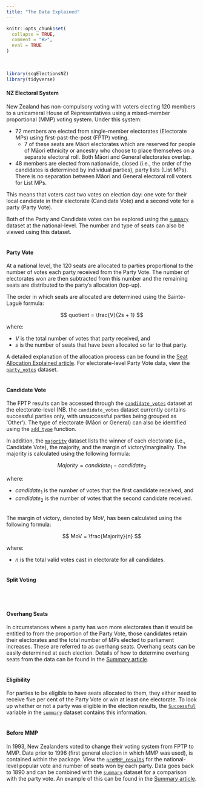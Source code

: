 ```yaml
---
title: "The Data Explained"
---
```

```{=html}
<style>
  .content p {
    margin-top: 30px !important;
  }

  details {
    margin-bottom: 40px;
  }
</style>
```
```r
knitr::opts_chunk$set(
  collapse = TRUE,
  comment = "#>",
  eval = TRUE
)
```
<br>
```r
library(scgElectionsNZ)
library(tidyverse)
```

#### NZ Electoral System
New Zealand has non-compulsory voting with voters electing 120 members to a unicameral House of Representatives using a mixed-member proportional (MMP) voting system. Under this system:

* 72 members are elected from single-member electorates (Electorate MPs) using first-past-the-post (FPTP) voting.
  * 7 of these seats are M&#257;ori electorates which are reserved for people of M&#257;ori ethnicity or ancestry who choose to place themselves on a separate electoral roll. Both M&#257;ori and General electorates overlap.
* 48 members are elected from nationwide, closed (i.e., the order of the candidates is determined by individual parties), party lists (List MPs). There is no separation between M&#257;ori and General electoral roll voters for List MPs.

This means that voters cast two votes on election day: one vote for their local candidate in their electorate (Candidate Vote) and a second vote for a party (Party Vote).

Both of the Party and Candidate votes can be explored using the [`summary`](https://sarahcgall.github.io/scgElectionsNZ/reference/summary.html) dataset at the national-level. The number and type of seats can also be viewed using this dataset.
<br>
<br>

#### Party Vote
At a national level, the 120 seats are allocated to parties proportional to the number of votes each party received from the Party Vote. The number of electorates won are then subtracted from this number and the remaining seats are distributed to the party's allocation (top-up).

The order in which seats are allocated are determined using the Sainte-Lagu&#235; formula:

$$
quotient = \frac{V}{2s + 1}
$$

where:

* $V$ is the total number of votes that party received, and
* $s$ is the number of seats that have been allocated so far to that party.

A detailed explanation of the allocation process can be found in the [Seat Allocation Explained article](https://sarahcgall.github.io/scgElectionsNZ/articles/seat-allocation-explained.html). For electorate-level Party Vote data, view the [`party_votes`](https://sarahcgall.github.io/scgElectionsNZ/reference/party_votes.html) dataset.
<br>
<br>

#### Candidate Vote
The FPTP results can be accessed through the [`candidate_votes`](https://sarahcgall.github.io/scgElectionsNZ/reference/candidate_votes.html) dataset at the electorate-level (NB. the `candidate_votes` dataset currently contains successful parties only, with unsuccessful parties being grouped as 'Other'). The type of electorate (M&#257;ori or General) can also be identified using the [`add_type`](https://sarahcgall.github.io/scgElectionsNZ/reference/add_type.html) function.

In addition, the [`majority`](https://sarahcgall.github.io/scgElectionsNZ/reference/majority.html) dataset lists the winner of each electorate (i.e., Candidate Vote), the majority, and the margin of victory/marginality. The majority is calculated using the following formula:

$$
Majority = candidate_{1} - candidate_{2}
$$

where:

* $candidate_{1}$ is the number of votes that the first candidate received, and
* $candidate_{2}$ is the number of votes that the second candidate received.
<br>
<br>

The margin of victory, denoted by $MoV$, has been calculated using the following formula:

$$
MoV = \frac{Majority}{n}
$$

where:

* $n$ is the total valid votes cast in electorate for all candidates.
<br>
<br>

#### Split Voting

<br>
<br>

#### Overhang Seats
In circumstances where a party has won more electorates than it would be entitled to from the proportion of the Party Vote, those candidates retain their electorates and the total number of MPs elected to parliament increases. These are referred to as overhang seats. Overhang seats can be easily determined at each election. Details of how to determine overhang seats from the data can be found in the [Summary article](https://sarahcgall.github.io/scgElectionsNZ/articles/summary.html#overhang-seats).
<br>
<br>

#### Eligibility
For parties to be eligible to have seats allocated to them, they either need to receive five per cent of the Party Vote or win at least one electorate. To look up whether or not a party was eligible in the election results, the [`Successful`](https://sarahcgall.github.io/scgElectionsNZ/articles/seat-allocation-explained.html#step-2-determine-seat-entitlement) variable in the [`summary`](https://sarahcgall.github.io/scgElectionsNZ/reference/summary.html) dataset contains this information.
<br>
<br>

#### Before MMP
In 1993, New Zealanders voted to change their voting system from FPTP to MMP. Data prior to 1996 (first general election in which MMP was used), is contained within the package. View the [`preMMP_results`](https://sarahcgall.github.io/scgElectionsNZ/reference/preMMP_results.html) for the national-level popular vote and number of seats won by each party. Data goes back to 1890 and can be combined with the [`summary`](https://sarahcgall.github.io/scgElectionsNZ/reference/summary.html) dataset for a comparison with the party vote. An example of this can be found in the [Summary article](https://sarahcgall.github.io/scgElectionsNZ/articles/summary.html#premmp-results).

